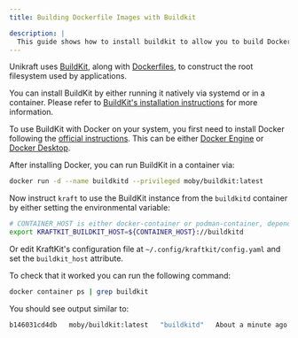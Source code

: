 ```yaml
---
title: Building Dockerfile Images with Buildkit

description: |
  This guide shows how to install buildkit to allow you to build Dockerfile images with Unikraft.
---
```


Unikraft uses [BuildKit](https://docs.docker.com/build/buildkit/), along with [Dockerfiles](https://docs.docker.com/reference/dockerfile/), to construct the root filesystem used by applications.

You can install BuildKit by either running it natively via systemd or in a container.
Please refer to [BuildKit's installation instructions](https://github.com/moby/buildkit) for more information.

To use BuildKit with Docker on your system, you first need to install Docker following the [official instructions](https://docs.docker.com/engine/install/).
This can be either [Docker Engine](https://docs.docker.com/engine/) or [Docker Desktop](https://docs.docker.com/desktop/).

After installing Docker, you can run BuildKit in a container via:

```bash
docker run -d --name buildkitd --privileged moby/buildkit:latest
```

Now instruct `kraft` to use the BuildKit instance from the `buildkitd` container by either setting the environmental variable:

```bash
# CONTAINER_HOST is either docker-container or podman-container, depending on your container environment
export KRAFTKIT_BUILDKIT_HOST=${CONTAINER_HOST}://buildkitd
```

Or edit KraftKit's configuration file at `~/.config/kraftkit/config.yaml` and set the `buildkit_host` attribute.

To check that it worked you can run the following command:

```bash
docker container ps | grep buildkit
```

You should see output similar to:

```bash
b146031cd4db   moby/buildkit:latest   "buildkitd"   About a minute ago   Up About a minute      buildkit
```
